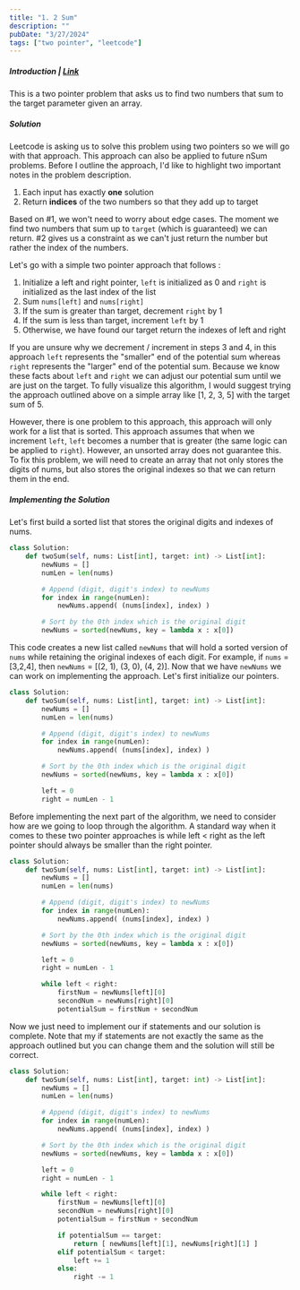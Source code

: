 ```yaml
---
title: "1. 2 Sum"
description: ""
pubDate: "3/27/2024"
tags: ["two pointer", "leetcode"]
---
```


##### Introduction | [Link](https://leetcode.com/problems/two-sum/description/)

This is a two pointer problem that asks us to find two numbers that sum to the target parameter given an array.

##### Solution

Leetcode is asking us to solve this problem using two pointers so we will go with that approach. This approach can also be applied to future nSum problems. Before I outline the approach, I'd like to highlight two important notes in the problem description.

1. Each input has exactly **one** solution
2. Return **indices** of the two numbers so that they add up to target

Based on #1, we won't need to worry about edge cases. The moment we find two numbers that sum up to `target` (which is guaranteed) we can return. #2 gives us a constraint as we can't just return the number but rather the index of the numbers.

Let's go with a simple two pointer approach that follows :

1. Initialize a left and right pointer, `left` is initialized as 0 and `right` is initialized as the last index of the list
2. Sum `nums[left]` and `nums[right]`
3. If the sum is greater than target, decrement `right` by 1
4. If the sum is less than target, increment `left` by 1
5. Otherwise, we have found our target return the indexes of left and right

If you are unsure why we decrement / increment in steps 3 and 4, in this approach `left` represents the "smaller" end of the potential sum whereas `right` represents the "larger" end of the potential sum. Because we know these facts about `left` and `right` we can adjust our potential sum until we are just on the target. To fully visualize this algorithm, I would suggest trying the approach outlined above on a simple array like [1, 2, 3, 5] with the target sum of 5.

However, there is one problem to this approach, this approach will only work for a list that is sorted. This approach assumes that when we increment `left`, `left` becomes a number that is greater (the same logic can be applied to `right`). However, an unsorted array does not guarantee this. To fix this problem, we will need to create an array that not only stores the digits of nums, but also stores the original indexes so that we can return them in the end.

##### Implementing the Solution

Let's first build a sorted list that stores the original digits and indexes of nums.

```python
class Solution:
    def twoSum(self, nums: List[int], target: int) -> List[int]:
        newNums = []
        numLen = len(nums)

        # Append (digit, digit's index) to newNums
        for index in range(numLen):
            newNums.append( (nums[index], index) )

        # Sort by the 0th index which is the original digit
        newNums = sorted(newNums, key = lambda x : x[0])
```

This code creates a new list called `newNums` that will hold a sorted version of `nums` while retaining the original indexes of each digit. For example, if `nums` = [3,2,4], then `newNums` = [(2, 1), (3, 0), (4, 2)]. Now that we have `newNums` we can work on implementing the approach. Let's first initialize our pointers.

```python
class Solution:
    def twoSum(self, nums: List[int], target: int) -> List[int]:
        newNums = []
        numLen = len(nums)

        # Append (digit, digit's index) to newNums
        for index in range(numLen):
            newNums.append( (nums[index], index) )

        # Sort by the 0th index which is the original digit
        newNums = sorted(newNums, key = lambda x : x[0])

        left = 0
        right = numLen - 1
```

Before implementing the next part of the algorithm, we need to consider how are we going to loop through the algorithm. A standard way when it comes to these two pointer approaches is while left < right as the left pointer should always be smaller than the right pointer.

```python
class Solution:
    def twoSum(self, nums: List[int], target: int) -> List[int]:
        newNums = []
        numLen = len(nums)

        # Append (digit, digit's index) to newNums
        for index in range(numLen):
            newNums.append( (nums[index], index) )

        # Sort by the 0th index which is the original digit
        newNums = sorted(newNums, key = lambda x : x[0])

        left = 0
        right = numLen - 1

        while left < right:
            firstNum = newNums[left][0]
            secondNum = newNums[right][0]
            potentialSum = firstNum + secondNum
```

Now we just need to implement our if statements and our solution is complete. Note that my if statements are not exactly the same as the approach outlined but you can change them and the solution will still be correct.

```python
class Solution:
    def twoSum(self, nums: List[int], target: int) -> List[int]:
        newNums = []
        numLen = len(nums)

        # Append (digit, digit's index) to newNums
        for index in range(numLen):
            newNums.append( (nums[index], index) )

        # Sort by the 0th index which is the original digit
        newNums = sorted(newNums, key = lambda x : x[0])

        left = 0
        right = numLen - 1

        while left < right:
            firstNum = newNums[left][0]
            secondNum = newNums[right][0]
            potentialSum = firstNum + secondNum

            if potentialSum == target:
                return [ newNums[left][1], newNums[right][1] ]
            elif potentialSum < target:
                left += 1
            else:
                right -= 1
```
